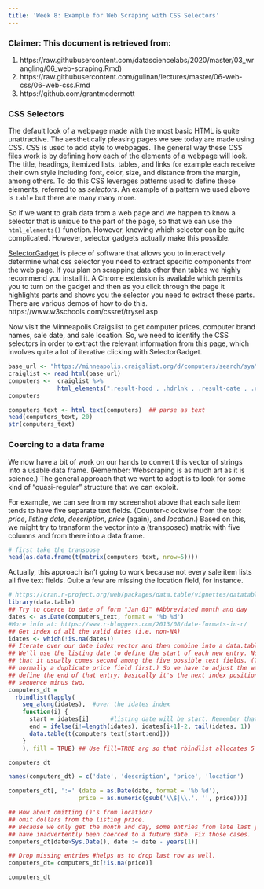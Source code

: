 ```yaml
---
title: 'Week 8: Example for Web Scraping with CSS Selectors'
---
```


### Claimer: This document  is retrieved from:
1) https://raw.githubusercontent.com/datasciencelabs/2020/master/03_wrangling/06_web-scraping.Rmd)
2) https://raw.githubusercontent.com/gulinan/lectures/master/06-web-css/06-web-css.Rmd
3) https://github.com/grantmcdermott


### CSS Selectors

The default look of a webpage made with the most basic HTML is quite unattractive. The aesthetically pleasing pages we see today are made using CSS. CSS is used to add style to webpages. The general way these CSS files work is by defining how each of the elements of a webpage will look. The title, headings, itemized lists, tables, and links for example each receive their own style including font, color, size, and distance from the margin, among others. To do this CSS leverages patterns used to define these elements, referred to as _selectors_. An example of a pattern we used above is `table` but there are many many more. 

So if we want to grab data from a web page and we happen to know a selector that is unique to the part of the page, so that we can use the `html_elements()` function. However, knowing which selector can be quite complicated.  However, selector gadgets actually make this possible.

[SelectorGadget](http://selectorgadget.com/) is piece of software that allows you to interactively determine what css selector you need to extract specific components from the web page. If you plan on scrapping data other than tables we highly recommend you install it. A Chrome extension is available which permits you to turn on the gadget and then as you click through the page it highlights parts and shows you the selector you need to extract these parts. There are various demos of how to do this. https://www.w3schools.com/cssref/trysel.asp


Now visit the Minneapolis Craigslist to get computer prices, computer brand names, sale date, and sale location.
So, we need to identify the CSS selectors in order to extract the relevant information from this page, 
which involves quite a lot of iterative clicking with SelectorGadget.


```r
base_url <- "https://minneapolis.craigslist.org/d/computers/search/sya"
craiglist <- read_html(base_url)
computers <-  craiglist %>% 
              html_elements(".result-hood , .hdrlnk , .result-date , .result-price")
computers
``` 

```r
computers_text <- html_text(computers)  ## parse as text
head(computers_text, 20)
str(computers_text)
```

### Coercing to a data frame

We now have a bit of work on our hands to convert this vector of strings into a usable data frame. (Remember: Webscraping is as much art as it is science.) The general approach that we want to adopt is to look for some kind of "quasi-regular" structure that we can exploit. 

For example, we can see from my screenshot above that each sale item tends to have five separate text fields. (Counter-clockwise from the top: *price*, *listing date*, *description*, *price* (again), and *location*.) Based on this, we might try to transform the vector into a (transposed) matrix with five columns and from there into a data frame.

```r
# first take the transpose
head(as.data.frame(t(matrix(computers_text, nrow=5))))
```

Actually, this approach isn't going to work because not every sale item lists all five text fields. Quite a few are missing the location field, for instance.

```r
# https://cran.r-project.org/web/packages/data.table/vignettes/datatable-intro.html
library(data.table)
## Try to coerce to date of form "Jan 01" #Abbreviated month and day
dates <- as.Date(computers_text, format = '%b %d')  
#More info at: https://www.r-bloggers.com/2013/08/date-formats-in-r/
## Get index of all the valid dates (i.e. non-NA)
idates <- which(!is.na(dates))                
## Iterate over our date index vector and then combine into a data.table. 
## We'll use the listing date to define the start of each new entry. Note, however, 
## that it usually comes second among the five possible text fields. (There is 
## normally a duplicate price field first.) So we have to adjust the way we 
## define the end of that entry; basically it's the next index position in the 
## sequence minus two.
computers_dt =
  rbindlist(lapply(   
    seq_along(idates),  #over the idates index
    function(i) {
      start = idates[i]      #listing date will be start. Remember that price duplicates (1st and 3rd) 
      end = ifelse(i!=length(idates), idates[i+1]-2, tail(idates, 1))  
      data.table(t(computers_text[start:end]))
    }
    ), fill = TRUE) ## Use fill=TRUE arg so that rbindlist allocates 5 cols to each row

computers_dt
```


```r
names(computers_dt) = c('date', 'description', 'price', 'location')

computers_dt[, ':=' (date = as.Date(date, format = '%b %d'),
                    price = as.numeric(gsub('\\$|\\,', '', price)))]

## How about omitting ()'s from location?
## omit dollars from the listing price.
## Because we only get the month and day, some entries from late last year may
## have inadvertently been coerced to a future date. Fix those cases.
computers_dt[date>Sys.Date(), date := date - years(1)]

## Drop missing entries #helps us to drop last row as well.
computers_dt= computers_dt[!is.na(price)]

computers_dt
```



